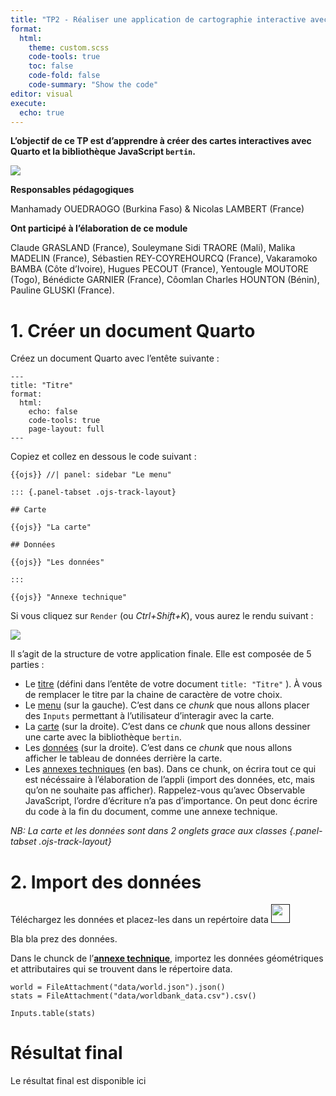 ```yaml
---
title: "TP2 - Réaliser une application de cartographie interactive avec Quarto et `bertin`"
format: 
  html:
    theme: custom.scss
    code-tools: true
    toc: false
    code-fold: false
    code-summary: "Show the code"
editor: visual
execute:
  echo: true
---
```


**L'objectif de ce TP est d'apprendre à créer des cartes interactives avec Quarto et la bibliothèque JavaScript `bertin`.**

![](img/banner.png)

**Responsables pédagogiques**

Manhamady OUEDRAOGO (Burkina Faso) & Nicolas LAMBERT (France)

**Ont participé à l'élaboration de ce module**

Claude GRASLAND (France), Souleymane Sidi TRAORE (Mali), Malika MADELIN (France), Sébastien REY-COYREHOURCQ (France), Vakaramoko BAMBA (Côte d'Ivoire), Hugues PECOUT (France), Yentougle MOUTORE (Togo), Bénédicte GARNIER (France), Côomlan Charles HOUNTON (Bénin), Pauline GLUSKI (France).

# 1. Créer un document Quarto

Créez un document Quarto avec l'entête suivante :

::: copy
    ---
    title: "Titre"
    format:
      html:
        echo: false
        code-tools: true
        page-layout: full
    ---
:::

Copiez et collez en dessous le code suivant :

::: copy
``` {{ojs}}
//| panel: sidebar
"Le menu"
```

    ::: {.panel-tabset .ojs-track-layout}

    ## Carte

``` {{ojs}}
"La carte"
```

    ## Données

``` {{ojs}}
"Les données"
```

    :::

``` {{ojs}}
"Annexe technique"
```
:::

Si vous cliquez sur `Render` (ou *Ctrl+Shift+K*), vous aurez le rendu suivant :

![](img/pannels.png)

Il s'agit de la structure de votre application finale. Elle est composée de 5 parties :

-   Le <ins>titre</ins> (défini dans l'entête de votre document `title: "Titre"` ). À vous de remplacer le titre par la chaine de caractère de votre choix.
-   Le <ins>menu</ins> (sur la gauche). C'est dans ce *chunk* que nous allons placer des `Inputs` permettant à l'utilisateur d'interagir avec la carte.
-   La <ins>carte</ins> (sur la droite). C'est dans ce *chunk* que nous allons dessiner une carte avec la bibliothèque `bertin`.
-   Les <ins>données</ins> (sur la droite). C'est dans ce *chunk* que nous allons afficher le tableau de données derrière la carte.
-   Les <ins>annexes techniques</ins> (en bas). Dans ce chunk, on écrira tout ce qui est nécéssaire à l'élaboration de l'appli (import des données, etc, mais qu'on ne souhaite pas afficher). Rappelez-vous qu'avec Observable JavaScript, l'ordre d'écriture n'a pas d'importance. On peut donc écrire du code à la fin du document, comme une annexe technique.

*NB: La carte et les données sont dans 2 onglets grace aux classes {.panel-tabset .ojs-track-layout}*

# 2. Import des données

Téléchargez les données et placez-les dans un repértoire data <a href=""><img src="img/download.png"/ width="30px"></a>

Bla bla prez des données.

Dans le chunck de l'<ins>**annexe technique**</ins>, importez les données géométriques et attributaires qui se trouvent dans le répertoire data.

<div class = "copy">

```ojs
world = FileAttachment("data/world.json").json()
stats = FileAttachment("data/worldbank_data.csv").csv()
```

</div>

```ojs
Inputs.table(stats)
```

# Résultat final

Le résultat final est disponible ici
